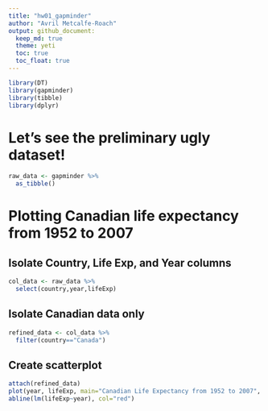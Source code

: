 ```yaml
---
title: "hw01_gapminder"
author: "Avril Metcalfe-Roach"
output: github_document:
  keep_md: true
  theme: yeti
  toc: true
  toc_float: true
---
```


```r
library(DT)
library(gapminder)
library(tibble)
library(dplyr)
```

# Let's see the preliminary ugly dataset!
```r
raw_data <- gapminder %>% 
  as_tibble()
```

# Plotting Canadian life expectancy from 1952 to 2007

## Isolate Country, Life Exp, and Year columns
```r
col_data <- raw_data %>% 
  select(country,year,lifeExp)
```


## Isolate Canadian data only
```r
refined_data <- col_data %>% 
  filter(country=="Canada")
```

## Create scatterplot
```r
attach(refined_data)
plot(year, lifeExp, main="Canadian Life Expectancy from 1952 to 2007", xlab="Year",ylab="Life Expectancy (years)")
abline(lm(lifeExp~year), col="red")
```

